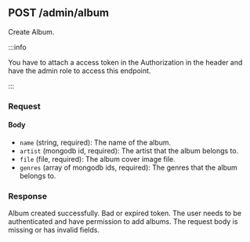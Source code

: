 
## POST /admin/album

Create Album.

:::info

You have to attach a access token in the Authorization in the header and have the admin role to access this endpoint.

:::

### Request

#### Body

-   `name` (string, required): The name of the album.
-   `artist` (mongodb id, required): The artist that the album belongs to.
-   `file` (file, required): The album cover image file.
-   `genres` (array of mongodb ids, required): The genres that the album belongs to.

### Response

<Tabs>
    <TabItem value="200" label="200" default>
        Album created successfully.
    </TabItem>
    <TabItem value="401" label="401">
        Bad or expired token. The user needs to be authenticated and have
        permission to add albums.
    </TabItem>
    <TabItem value="422" label="422">
        The request body is missing or has invalid fields.
    </TabItem>
</Tabs>

